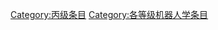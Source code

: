 {{catmore1|[[Wikipedia:机器人学专题|Wikipedia:机器人学专题]]}}
{{Articles by Quality|topic=机器人学|project=机器人学|format=toc}}
{{emptycat}}

[[Category:丙级条目|Category:丙级条目]]
[[Category:各等级机器人学条目|Category:各等级机器人学条目]]